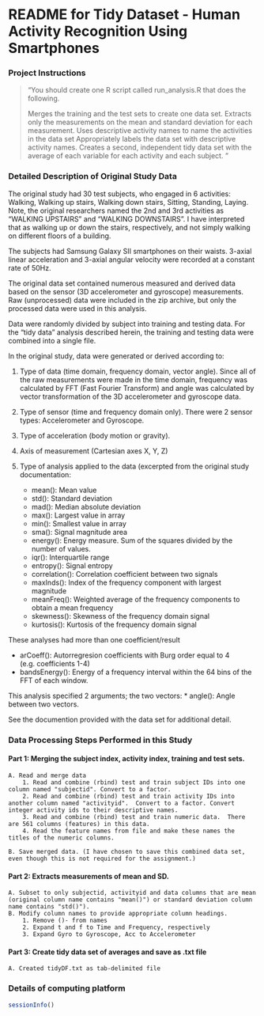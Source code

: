 README for Tidy Dataset - Human Activity Recognition Using Smartphones
=================================================================================

### Project Instructions
>"You should create one R script called run_analysis.R that does the following. 
>
>    Merges the training and the test sets to create one data set.
>    Extracts only the measurements on the mean and standard deviation for each measurement. 
>    Uses descriptive activity names to name the activities in the data set
>    Appropriately labels the data set with descriptive activity names. 
>    Creates a second, independent tidy data set with the average of each variable for each activity and each subject. "

### Detailed Description of Original Study Data

The original study had 30 test subjects, who engaged in 6 activities: Walking, Walking up stairs, Walking down stairs, Sitting, Standing, Laying.  Note, the original researchers named the 2nd and 3rd activities as "WALKING UPSTAIRS" and "WALKING DOWNSTAIRS".  I have interpreted that as walking up or down the stairs, respectively, and not simply walking on different floors of a building.

The subjects had Samsung Galaxy SII smartphones on their waists. 3-axial linear acceleration and 3-axial angular velocity were recorded at a constant rate of 50Hz.

The original data set contained numerous measured and derived data based on the sensor (3D accelerometer and gyroscope) measurements.  Raw (unprocessed) data were included in the zip archive, but only the processed data were used in this analysis.

Data were randomly divided by subject into training and testing data.  For the "tidy data" analysis described herein, the training and testing data were combined into a single file.

In the original study, data were generated or derived according to:

1. Type of data (time domain, frequency domain, vector angle).  Since all of the raw measurements were made in the time domain, frequency was calculated by FFT (Fast Fourier Transform) and angle was calculated by vector transformation of the 3D accelerometer and gyroscope data.

2. Type of sensor (time and frequency domain only).  There were 2 sensor types: Accelerometer and Gyroscope.

3. Type of acceleration (body motion or gravity).

4. Axis of measurement (Cartesian axes X, Y, Z)

5. Type of analysis applied to the data (excerpted from the original study documentation:

	* mean():	 		Mean value
	* std(): 			Standard deviation
	* mad(): 			Median absolute deviation 
	* max(): 			Largest value in array
	* min(): 			Smallest value in array
	* sma(): 			Signal magnitude area
	* energy(): 		Energy measure. Sum of the squares divided by the number of values. 
	* iqr(): 			Interquartile range 
	* entropy(): 		Signal entropy
	* correlation(): 		Correlation coefficient between two signals
	* maxInds(): 		Index of the frequency component with largest magnitude
	* meanFreq(): 		Weighted average of the frequency components to obtain a mean frequency
	* skewness(): 		Skewness of the frequency domain signal 
	* kurtosis(): 		Kurtosis of the frequency domain signal 

These analyses had more than one coefficient/result

*	arCoeff(): 			Autorregresion coefficients with Burg order equal to 4 
					(e.g. coefficients 1-4)
*	bandsEnergy(): 		Energy of a frequency interval within the 64 bins of
					the FFT of each window.

This analysis specified 2 arguments; the two vectors:
*	angle(): 			Angle between two vectors.

See the documention provided with the data set for additional detail.

### Data Processing Steps Performed in this Study

#### Part 1: Merging the subject index, activity index, training and test sets. 
	A. Read and merge data
		1. Read and combine (rbind) test and train subject IDs into one column named "subjectid". Convert to a factor.
		2. Read and combine (rbind) test and train activity IDs into another column named "activityid".  Convert to a factor. Convert integer activity ids to their descriptive names.
		3. Read and combine (rbind) test and train numeric data.  There are 561 columns (features) in this data.
		4. Read the feature names from file and make these names the titles of the numeric columns.
		
	B. Save merged data. (I have chosen to save this combined data set, even though this is not required for the assignment.)

#### Part 2: Extracts measurements of mean and SD.
	A. Subset to only subjectid, activityid and data columns that are mean (original column name contains "mean()") or standard deviation column name contains "std()").
	B. Modify column names to provide appropriate column headings.
		1. Remove ()- from names
		2. Expand t and f to Time and Frequency, respectively
		3. Expand Gyro to Gyroscope, Acc to Accelerometer

#### Part 3: Create tidy data set of averages and save as .txt file
	A. Created tidyDF.txt as tab-delimited file

### Details of computing platform

```r
sessionInfo()
```
                